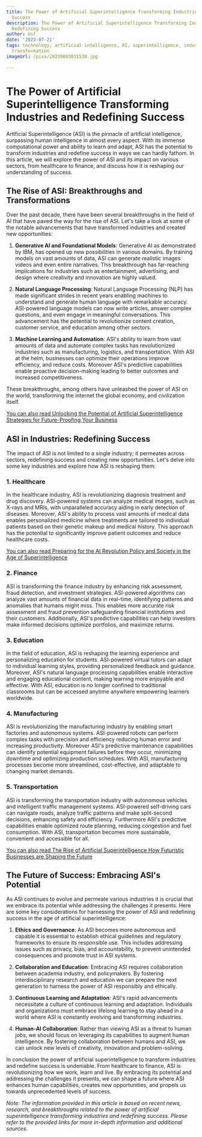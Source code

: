 ```yaml
---
title: The Power of Artificial Superintelligence Transforming Industries and Redefining
  Success
description: The Power of Artificial Superintelligence Transforming Industries and
  Redefining Success
author: Usf
date: '2023-07-21'
tags: technology, artificial intelligence, AI, superintelligence, industries, success,
  transformation
imageUrl: /pixa/20230803031530.jpg

---
```

# The Power of Artificial Superintelligence Transforming Industries and Redefining Success

Artificial Superintelligence (ASI) is the pinnacle of artificial intelligence,  surpassing human intelligence in almost every aspect. With its immense computational power and ability  to learn and adapt, ASI has the potential to transform industries and  redefine success in ways we can hardly fathom.  In this article, we will  explore the power of ASI and its impact  on various sectors, from healthcare to finance, and discuss how it is reshaping our understanding  of success.

## The Rise of ASI: Breakthroughs and Transformations

Over the past decade, there have been several breakthroughs in the field of AI that have paved the  way for the rise of ASI. Let's take a look  at some of the notable advancements that have transformed industries and created new opportunities:

1.  **Generative AI and Foundational  Models**:  Generative AI as  demonstrated by IBM, has opened up new possibilities in various domains. By  training models on vast amounts of data, ASI can generate realistic images videos and even entire narratives. This breakthrough has far-reaching implications for industries such  as entertainment, advertising, and design where creativity and innovation  are highly valued.

2. **Natural Language Processing**: Natural Language Processing (NLP) has made  significant strides in recent years enabling machines to understand and generate human  language with remarkable accuracy. ASI-powered language models can now write articles, answer complex questions, and even engage in meaningful conversations. This advancement has the potential to revolutionize content creation, customer service, and education among other sectors.

3. **Machine Learning  and Automation**: ASI's ability to learn  from vast amounts of data and automate complex tasks has revolutionized industries such as manufacturing,  logistics, and transportation. With ASI at  the helm, businesses can  optimize their operations improve efficiency,  and reduce costs. Moreover ASI's  predictive capabilities enable proactive decision-making leading to better outcomes and  increased competitiveness.

These breakthroughs, among others have unleashed the power of ASI on the world, transforming the internet the global economy,  and civilization  itself.

[You can also read Unlocking the Potential of Artificial Superintelligence  Strategies for Future-Proofing Your Business](Unlocking%20the%20Potential%20of%20Artificial%20Superintelligence%20Strategies%20for%20Future-Proofing%20Your%20Business)


## ASI in Industries: Redefining Success

The impact of ASI is not limited to a single industry; it permeates across sectors, redefining success and creating new opportunities.  Let's delve into  some  key industries and explore how ASI is reshaping them:

### 1.  Healthcare

In the healthcare industry, ASI is revolutionizing  diagnosis treatment and drug discovery. ASI-powered systems can analyze medical images, such  as  X-rays  and MRIs, with unparalleled  accuracy aiding in early detection of  diseases.  Moreover, ASI's  ability to process vast amounts of medical data enables personalized medicine where  treatments are tailored to individual  patients  based  on their genetic makeup and medical history. This approach has the potential to significantly improve patient outcomes and reduce healthcare costs.

[You can  also read Preparing for the  AI  Revolution Policy and Society in the Age of Superintelligence](Preparing%20for%20the%20AI%20Revolution%20Policy%20and%20Society%20in%20the%20Age%20of%20Superintelligence)


### 2. Finance

ASI is transforming the finance industry by enhancing risk  assessment, fraud detection, and investment strategies. ASI-powered algorithms can analyze  vast  amounts of  financial data in real-time, identifying  patterns  and anomalies that humans might miss. This enables more accurate risk assessment and fraud  prevention safeguarding financial institutions and their customers. Additionally,  ASI's predictive capabilities can help investors  make informed decisions optimize portfolios, and maximize returns.

### 3. Education

In the field of education, ASI is reshaping the learning  experience and personalizing education for students. ASI-powered  virtual tutors can adapt  to individual learning styles, providing personalized feedback and guidance. Moreover, ASI's  natural language processing capabilities enable interactive and engaging educational  content, making learning more enjoyable and effective. With ASI, education is no longer confined to traditional classrooms but can  be accessed  anytime anywhere empowering learners worldwide.

### 4. Manufacturing

ASI is revolutionizing  the manufacturing industry by enabling smart factories and autonomous systems. ASI-powered robots can perform  complex tasks with  precision and efficiency reducing human error and increasing productivity. Moreover ASI's predictive maintenance capabilities can identify potential equipment failures before they occur, minimizing downtime and optimizing production schedules. With ASI, manufacturing processes become more streamlined, cost-effective, and adaptable to changing market demands.

### 5. Transportation

ASI is transforming the transportation industry with autonomous vehicles and intelligent traffic management systems. ASI-powered  self-driving cars can  navigate roads, analyze traffic patterns and make split-second decisions, enhancing safety and efficiency. Furthermore ASI's predictive capabilities enable optimized route planning, reducing congestion and fuel consumption. With ASI,  transportation becomes more sustainable, convenient and accessible for all.

[You can also read The Rise of Artificial Superintelligence How Futuristic Businesses are Shaping the Future](The%20Rise%20of%20Artificial%20Superintelligence%20How%20Futuristic%20Businesses%20are%20Shaping%20the%20Future)


## The Future of Success: Embracing ASI's Potential

As ASI continues to evolve  and permeate various  industries it is crucial that we embrace its potential while addressing the challenges it presents. Here  are some key considerations for harnessing the  power of ASI  and redefining success  in the age  of artificial superintelligence:

1. **Ethics and Governance**: As ASI becomes more autonomous and capable it is essential to establish ethical guidelines and regulatory frameworks  to ensure its responsible use.  This includes addressing issues such as privacy, bias, and accountability, to  prevent unintended consequences and promote trust  in ASI systems.

2. **Collaboration and Education**: Embracing ASI requires collaboration between academia industry, and policymakers. By fostering interdisciplinary research and education we can prepare the next  generation to harness the power of ASI responsibly and  ethically.

3. **Continuous  Learning and Adaptation**: ASI's rapid  advancements necessitate a culture of continuous learning  and adaptation. Individuals and organizations must embrace lifelong learning to  stay  ahead in a world where ASI is constantly evolving and transforming industries.

4. **Human-AI Collaboration**: Rather than viewing ASI  as a threat to human jobs, we should focus on leveraging  its capabilities  to augment human intelligence. By fostering collaboration  between humans and ASI, we can unlock new levels of creativity, innovation and problem-solving.

In conclusion the power of artificial superintelligence to transform industries and redefine success is undeniable. From healthcare  to finance, ASI is revolutionizing how we work, learn and live. By  embracing its potential and addressing the challenges it presents, we can shape a future  where ASI enhances  human capabilities, creates new opportunities,  and propels us  towards unprecedented levels of success.

*Note: The information  provided  in  this article is based on recent news, research, and  breakthroughs related to the power of artificial superintelligence transforming industries and redefining success.  Please refer to the provided links for more in-depth information and additional sources.*
